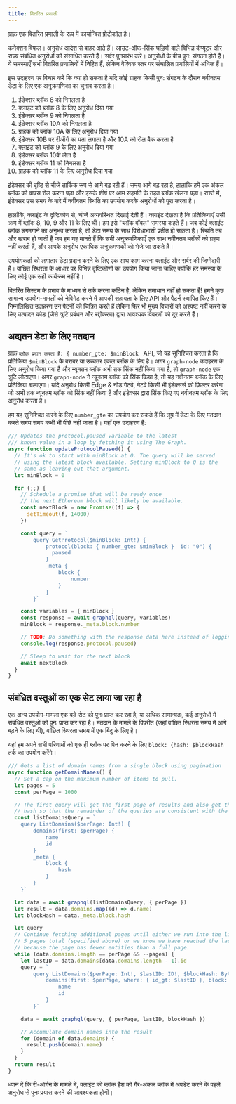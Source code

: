 ```yaml
---
title: वितरित प्रणाली
---
```


ग्राफ़ एक वितरित प्रणाली के रूप में कार्यान्वित प्रोटोकॉल है।

कनेक्शन विफल। अनुरोध आदेश से बाहर आते हैं। आउट-ऑफ-सिंक घड़ियों वाले विभिन्न कंप्यूटर और राज्य संबंधित अनुरोधों को संसाधित करते हैं। सर्वर पुनरारंभ करें। अनुरोधों के बीच पुन: संगठन होते हैं। ये समस्याएँ सभी वितरित प्रणालियों में निहित हैं, लेकिन वैश्विक स्तर पर संचालित प्रणालियों में अधिक हैं।

इस उदाहरण पर विचार करें कि क्या हो सकता है यदि कोई ग्राहक किसी पुन: संगठन के दौरान नवीनतम डेटा के लिए एक अनुक्रमणिका का चुनाव करता है।

1. इंडेक्सर ब्लॉक 8 को निगलता है
2. क्लाइंट को ब्लॉक 8 के लिए अनुरोध दिया गया
3. इंडेक्सर ब्लॉक 9 को निगलता है
4. इंडेक्सर ब्लॉक 10A को निगलता है
5. ग्राहक को ब्लॉक 10A के लिए अनुरोध दिया गया
6. इंडेक्सर 10B पर रीऑर्ग का पता लगाता है और 10A को रोल बैक करता है
7. क्लाइंट को ब्लॉक 9 के लिए अनुरोध दिया गया
8. इंडेक्सर ब्लॉक 10बी लेता है
9. इंडेक्सर ब्लॉक 11 को निगलता है
10. ग्राहक को ब्लॉक 11 के लिए अनुरोध दिया गया

इंडेक्सर की दृष्टि से चीजें तार्किक रूप से आगे बढ़ रही हैं। समय आगे बढ़ रहा है, हालांकि हमें एक अंकल ब्लॉक को वापस रोल करना पड़ा और इसके शीर्ष पर आम सहमति के तहत ब्लॉक खेलना पड़ा। रास्ते में, इंडेक्सर उस समय के बारे में नवीनतम स्थिति का उपयोग करके अनुरोधों को पूरा करता है।

हालाँकि, क्लाइंट के दृष्टिकोण से, चीजें अव्यवस्थित दिखाई देती हैं। क्लाइंट देखता है कि प्रतिक्रियाएँ उसी क्रम में ब्लॉक 8, 10, 9 और 11 के लिए थीं। हम इसे "ब्लॉक वॉबल" समस्या कहते हैं। जब कोई क्लाइंट ब्लॉक डगमगाने का अनुभव करता है, तो डेटा समय के साथ विरोधाभासी प्रतीत हो सकता है। स्थिति तब और खराब हो जाती है जब हम यह मानते हैं कि सभी अनुक्रमणिकाएँ एक साथ नवीनतम ब्लॉकों को ग्रहण नहीं करती हैं, और आपके अनुरोध एकाधिक अनुक्रमणकों को भेजे जा सकते हैं।

उपयोगकर्ता को लगातार डेटा प्रदान करने के लिए एक साथ काम करना क्लाइंट और सर्वर की जिम्मेदारी है। वांछित स्थिरता के आधार पर विभिन्न दृष्टिकोणों का उपयोग किया जाना चाहिए क्योंकि हर समस्या के लिए कोई एक सही कार्यक्रम नहीं है।

वितरित सिस्टम के प्रभाव के माध्यम से तर्क करना कठिन है, लेकिन समाधान नहीं हो सकता है! हमने कुछ सामान्य उपयोग-मामलों को नेविगेट करने में आपकी सहायता के लिए API और पैटर्न स्थापित किए हैं। निम्नलिखित उदाहरण उन पैटर्नों को चित्रित करते हैं लेकिन फिर भी मुख्य विचारों को अस्पष्ट नहीं करने के लिए उत्पादन कोड (जैसे त्रुटि प्रबंधन और रद्दीकरण) द्वारा आवश्यक विवरणों को दूर करते हैं।

## अद्यतन डेटा के लिए मतदान

ग्राफ़ `ब्लॉक प्रदान करता है: { number_gte: $minBlock ` API, जो यह सुनिश्चित करता है कि प्रतिक्रिया `$minBlock` के बराबर या उच्चतर एकल ब्लॉक के लिए है। अगर `graph-node` उदाहरण के लिए अनुरोध किया गया है और न्यूनतम ब्लॉक अभी तक सिंक नहीं किया गया है, तो `graph-node` एक त्रुटि लौटाएगा। अगर `graph-node` ने न्यूनतम ब्लॉक को सिंक किया है, तो यह नवीनतम ब्लॉक के लिए प्रतिक्रिया चलाएगा। यदि अनुरोध किसी Edge & नोड गेटवे, गेटवे किसी भी इंडेक्सर्स को फ़िल्टर करेगा जो अभी तक न्यूनतम ब्लॉक को सिंक नहीं किया है और इंडेक्सर द्वारा सिंक किए गए नवीनतम ब्लॉक के लिए अनुरोध करता है।

हम यह सुनिश्चित करने के लिए `number_gte` का उपयोग कर सकते हैं कि लूप में डेटा के लिए मतदान करते समय समय कभी भी पीछे नहीं जाता है। यहाँ एक उदाहरण है:

```javascript
/// Updates the protocol.paused variable to the latest
/// known value in a loop by fetching it using The Graph.
async function updateProtocolPaused() {
  // It's ok to start with minBlock at 0. The query will be served
  // using the latest block available. Setting minBlock to 0 is the
  // same as leaving out that argument.
  let minBlock = 0

  for (;;) {
    // Schedule a promise that will be ready once
    // the next Ethereum block will likely be available.
    const nextBlock = new Promise((f) => {
      setTimeout(f, 14000)
    })

    const query = `
        query GetProtocol($minBlock: Int!) {
            protocol(block: { number_gte: $minBlock }  id: "0") {
              paused
            }
            _meta {
                block {
                    number
                }
            }
        }`

    const variables = { minBlock }
    const response = await graphql(query, variables)
    minBlock = response._meta.block.number

    // TODO: Do something with the response data here instead of logging it.
    console.log(response.protocol.paused)

    // Sleep to wait for the next block
    await nextBlock
  }
}
```

## संबंधित वस्तुओं का एक सेट लाया जा रहा है

एक अन्य उपयोग-मामला एक बड़े सेट को पुनः प्राप्त कर रहा है, या अधिक सामान्यतः, कई अनुरोधों में संबंधित वस्तुओं को पुनः प्राप्त कर रहा है। मतदान के मामले के विपरीत (जहां वांछित स्थिरता समय में आगे बढ़ने के लिए थी), वांछित स्थिरता समय में एक बिंदु के लिए है।

यहां हम अपने सभी परिणामों को एक ही ब्लॉक पर पिन करने के लिए `block: {hash: $blockHash ` तर्क का उपयोग करेंगे।

```javascript
/// Gets a list of domain names from a single block using pagination
async function getDomainNames() {
  // Set a cap on the maximum number of items to pull.
  let pages = 5
  const perPage = 1000

  // The first query will get the first page of results and also get the block
  // hash so that the remainder of the queries are consistent with the first.
  const listDomainsQuery = `
    query ListDomains($perPage: Int!) {
        domains(first: $perPage) {
            name
            id
        }
        _meta {
            block {
                hash
            }
        }
    }`

  let data = await graphql(listDomainsQuery, { perPage })
  let result = data.domains.map((d) => d.name)
  let blockHash = data._meta.block.hash

  let query
  // Continue fetching additional pages until either we run into the limit of
  // 5 pages total (specified above) or we know we have reached the last page
  // because the page has fewer entities than a full page.
  while (data.domains.length == perPage && --pages) {
    let lastID = data.domains[data.domains.length - 1].id
    query = `
        query ListDomains($perPage: Int!, $lastID: ID!, $blockHash: Bytes!) {
            domains(first: $perPage, where: { id_gt: $lastID }, block: { hash: $blockHash }) {
                name
                id
            }
        }`

    data = await graphql(query, { perPage, lastID, blockHash })

    // Accumulate domain names into the result
    for (domain of data.domains) {
      result.push(domain.name)
    }
  }
  return result
}
```

ध्यान दें कि री-ऑर्गन के मामले में, क्लाइंट को ब्लॉक हैश को गैर-अंकल ब्लॉक में अपडेट करने के पहले अनुरोध से पुनः प्रयास करने की आवश्यकता होगी।
